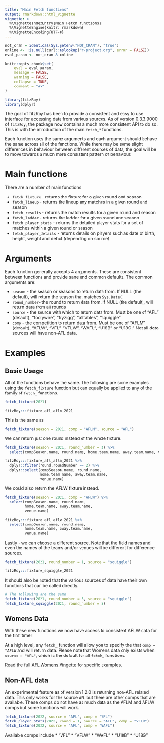 ```yaml
---
title: "Main Fetch functions"
output: rmarkdown::html_vignette
vignette: >
  %\VignetteIndexEntry{Main Fetch functions}
  %\VignetteEngine{knitr::rmarkdown}
  %\VignetteEncoding{UTF-8}
---
```


```r
not_cran = identical(Sys.getenv("NOT_CRAN"), "true")
online <- !is.null(curl::nslookup("r-project.org", error = FALSE))
eval_param <- not_cran & online

knitr::opts_chunk$set(
	eval = eval_param,
	message = FALSE,
	warning = FALSE,
	collapse = TRUE,
	comment = "#>"
)

library(fitzRoy)
library(dplyr)
```

The goal of fitzRoy has been to provide a consistent and easy to use interface for accessing data from various sources. As of version 0.3.3.9000 of `fitzRoy`, the package now contains a much more consistent API to do so. This is with the introduction of the main `fetch_*` functions. 

Each function uses the same arguments and each argument should behave the same across all of the functions. While there may be some slight differences in behaviour between different sources of data, the goal will be to move towards a much more consistent pattern of behaviour.

# Main functions
There are a number of main functions

* `fetch_fixture` - returns the fixture for a given round and season
* `fetch_lineup` - returns the lineup any matches in a given round and season
* `fetch_results` - returns the match results for a given round and season
* `fetch_ladder` - returns the ladder for a given round and season
* `fetch_player_stats` - returns the detailed player stats for a set of matches within a given round or season
* `fetch_player_details` - returns details on players such as date of birth, height, weight and debut (depending on source)

# Arguments
Each function generally accepts 4 arguments. These are consistent between functions and provide sane and common defaults. The common arguments are:

* `season` - the season or seasons to return data from. If NULL (the default), will return the season that matches `Sys.Date()`
* `round_number`- the round to return data from. If NULL (the default), will return data from all rounds
* `source` - the source with which to return data from. Must be one of "AFL" (default), "footywire", "fryzigg", "afltables", "squiggle"
* `comp` - the competition to return data from. Must be one of "AFLM" (default), "AFLW", "VFL", "VFLW", "WAFL", "U18B" or "U18G." Not all data sources will have non-AFL data.

# Examples

## Basic Usage
All of the functions behave the same. The following are some examples using the `fetch_fixture` function but can equally be applied to any of the family of `fetch_` functions.

```r
fetch_fixture(2021)
```
```r
fitzRoy:::fixture_afl_aflm_2021
```

This is the same as 

```r
fetch_fixture(season = 2021, comp = "AFLM", source = "AFL") 
```

We can return just one round instead of the whole fixture.

```r
fetch_fixture(season = 2021, round_number = 2) %>%
  select(compSeason.name, round.name, home.team.name, away.team.name, venue.name)

```
```r
fitzRoy:::fixture_afl_aflm_2021 %>%
  dplyr::filter(round.roundNumber == 2) %>%
  dplyr::select(compSeason.name, round.name, 
                home.team.name, away.team.name, 
                venue.name)
```


We could also return the AFLW fixture instead. 

```r
fetch_fixture(season = 2021, comp = "AFLW") %>%
  select(compSeason.name, round.name, 
         home.team.name, away.team.name, 
         venue.name)
```
```r
fitzRoy:::fixture_afl_aflw_2021 %>%
  select(compSeason.name, round.name, 
         home.team.name, away.team.name, 
         venue.name)
```
Lastly - we can choose a different source. Note that the field names and even the names of the teams and/or venues will be different for difference sources. 

```r
fetch_fixture(2021, round_number = 1, source = "squiggle")
```
```r
fitzRoy:::fixture_squiggle_2021
```

It should also be noted that the various sources of data have their own functions that can be called directly. 

```r
# The following are the same
fetch_fixture(2021, round_number = 5, source = "squiggle")
fetch_fixture_squiggle(2021, round_number = 5)
```


## Womens Data

With these new functions we now have access to consistent AFLW data for the first time! 

At a high level, any `fetch_` function will allow you to specify the that `comp = "AFLW` and will return data. Please note that Womens data only exists when `source = "AFL"`, which is the default for all `fetch_` functions. 

Read the full [AFL Womens Vingette](https://jimmyday12.github.io/fitzRoy/articles/womens-stats.html) for specific examples. 

## Non-AFL data
An experimental feature as of version 1.2.0 is returning non-AFL related data. This only works for the source `AFL` but there are other comps that are available. These comps do not have as much data as the AFLM and AFLW comps but some functions will work. 


```r
fetch_fixture(2022, source = "AFL", comp = "VFL")
fetch_player_stats(2022, round = 1, source = "AFL", comp = "VFLW")
fetch_fixture(2022, source = "AFL", comp = "WAFL")
```

Available comps include
* "VFL"
* "VFLW"
* "WAFL"
* "U18B"
* "U18G"

